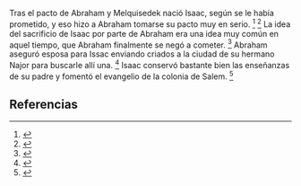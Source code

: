Tras el pacto de Abraham y Melquisedek nació Isaac, según se le había prometido, y eso hizo a Abraham tomarse su pacto muy en serio. <ref name="n0">{{lib|LU|93|6|5}}</ref> <ref name="n1">{{lib|LU|93|9|8}}</ref> La idea del sacrificio de Isaac por parte de Abraham era una idea muy común en aquel tiempo, que Abraham finalmente se negó a cometer. <ref name="n2">{{lib|LU|89|6|8}}</ref> Abraham aseguró esposa para Issac enviando criados a la ciudad de su hermano Najor para buscarle allí una. <ref name="n3">{{lib|LU|93|9|4}}</ref> Isaac conservó bastante bien las enseñanzas de su padre y fomentó el evangelio de la colonia de Salem. <ref name="n4">{{lib|LU|93|9|5}}</ref> 

== Referencias ==

<references/>
